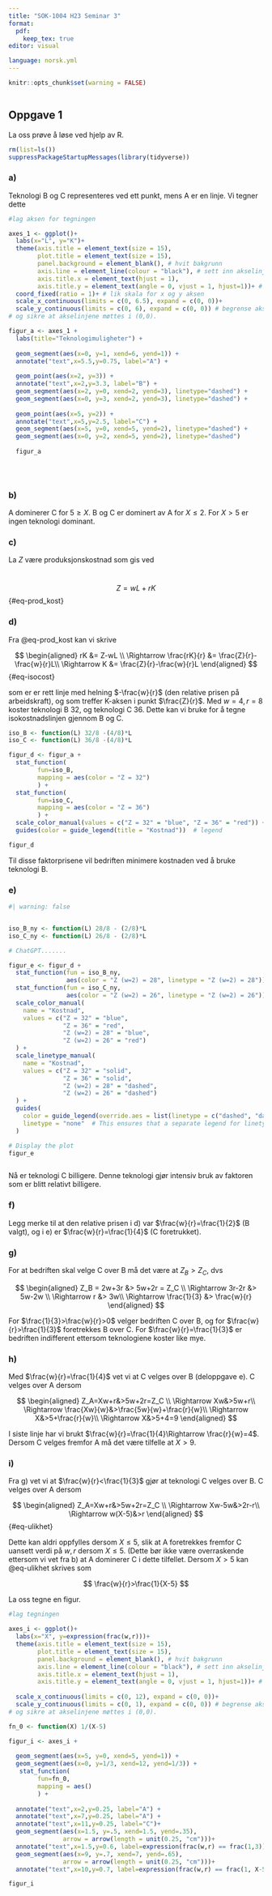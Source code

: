 ---
title: "SOK-1004 H23 Seminar 3"
format:
  pdf:
    keep_tex: true
editor: visual

language: norsk.yml
---

```{r setup, include=FALSE}
knitr::opts_chunk$set(warning = FALSE)



```

## Oppgave 1

La oss prøve å løse ved hjelp av R.

```{r}
rm(list=ls()) 
suppressPackageStartupMessages(library(tidyverse))
```

### a)

Teknologi B og C representeres ved ett punkt, mens A er en linje. Vi tegner dette

```{r}


#lag aksen for tegningen

axes_1 <- ggplot()+
  labs(x="L", y="K")+
  theme(axis.title = element_text(size = 15),
        plot.title = element_text(size = 15),
        panel.background = element_blank(), # hvit bakgrunn
        axis.line = element_line(colour = "black"), # sett inn akselinjer
        axis.title.x = element_text(hjust = 1),
        axis.title.y = element_text(angle = 0, vjust = 1, hjust=1))+ # juster labels på aksene  
  coord_fixed(ratio = 1)+ # lik skala for x og y aksen
  scale_x_continuous(limits = c(0, 6.5), expand = c(0, 0))+
  scale_y_continuous(limits = c(0, 6), expand = c(0, 0)) # begrense aksene
# og sikre at akselinjene møttes i (0,0).

```

```{r}
figur_a <- axes_1 +
  labs(title="Teknologimuligheter") +
  
  geom_segment(aes(x=0, y=1, xend=6, yend=1)) +
  annotate("text",x=5.5,y=0.75, label="A") +
  
  geom_point(aes(x=2, y=3)) +
  annotate("text",x=2,y=3.3, label="B") +
  geom_segment(aes(x=2, y=0, xend=2, yend=3), linetype="dashed") +
  geom_segment(aes(x=0, y=3, xend=2, yend=3), linetype="dashed") +
  
  geom_point(aes(x=5, y=2)) +
  annotate("text",x=5,y=2.5, label="C") +
  geom_segment(aes(x=5, y=0, xend=5, yend=2), linetype="dashed") +
  geom_segment(aes(x=0, y=2, xend=5, yend=2), linetype="dashed") 
  
  figur_a
  
  
  
```

### b)

A dominerer C for $5\geq X$. B og C er dominert av A for $X\leq 2$. For $X>5$ er ingen teknologi dominant.

### c)

La $Z$ være produksjonskostnad som gis ved

\
$$Z = wL + rK$$ {#eq-prod_kost}

### d)

Fra @eq-prod_kost kan vi skrive

$$
\begin{aligned}
rK &= Z-wL \\ 
\Rightarrow \frac{rK}{r} &= \frac{Z}{r}-\frac{w}{r}L\\ 
\Rightarrow K &= \frac{Z}{r}-\frac{w}{r}L
\end{aligned}
$$ {#eq-isocost}

som er er rett linje med helning $-\frac{w}{r}$ (den relative prisen på arbeidskraft), og som treffer K-aksen i punkt $\frac{Z}{r}$. Med $w=4, r=8$ koster teknologi B 32, og teknologi C 36. Dette kan vi bruke for å tegne isokostnadslinjen gjennom B og C.

```{r}
iso_B <- function(L) 32/8 -(4/8)*L
iso_C <- function(L) 36/8 -(4/8)*L

figur_d <- figur_a + 
  stat_function(
        fun=iso_B,
        mapping = aes(color = "Z = 32")
        ) +
  stat_function(
        fun=iso_C,
        mapping = aes(color = "Z = 36")
        ) +
  scale_color_manual(values = c("Z = 32" = "blue", "Z = 36" = "red")) +
  guides(color = guide_legend(title = "Kostnad"))  # legend

figur_d
```

Til disse faktorprisene vil bedriften minimere kostnaden ved å bruke teknologi B.

### e)

```{r}
#| warning: false


iso_B_ny <- function(L) 28/8 - (2/8)*L
iso_C_ny <- function(L) 26/8 - (2/8)*L

# ChatGPT.......

figur_e <- figur_d +
  stat_function(fun = iso_B_ny, 
                aes(color = "Z (w=2) = 28", linetype = "Z (w=2) = 28")) +
  stat_function(fun = iso_C_ny, 
                aes(color = "Z (w=2) = 26", linetype = "Z (w=2) = 26")) +
  scale_color_manual(
    name = "Kostnad",
    values = c("Z = 32" = "blue", 
               "Z = 36" = "red", 
               "Z (w=2) = 28" = "blue", 
               "Z (w=2) = 26" = "red")
  ) +
  scale_linetype_manual(
    name = "Kostnad",
    values = c("Z = 32" = "solid", 
               "Z = 36" = "solid", 
               "Z (w=2) = 28" = "dashed", 
               "Z (w=2) = 26" = "dashed")
  ) +
  guides(
    color = guide_legend(override.aes = list(linetype = c("dashed", "dashed", "solid", "solid"))),
    linetype = "none"  # This ensures that a separate legend for linetype doesn't get created
  )

# Display the plot
figur_e



```

Nå er teknologi C billigere. Denne teknologi gjør intensiv bruk av faktoren som er blitt relativt billigere.

### f)

Legg merke til at den relative prisen i d) var $\frac{w}{r}=\frac{1}{2}$ (B valgt), og i e) er $\frac{w}{r}=\frac{1}{4}$ (C foretrukket).

### g)

For at bedriften skal velge C over B må det være at $Z_B > Z_C$, dvs

$$
\begin{aligned}
Z_B = 2w+3r &> 5w+2r = Z_C \\ 
\Rightarrow 3r-2r &> 5w-2w \\ 
\Rightarrow r &> 3w\\ 
\Rightarrow \frac{1}{3} &> \frac{w}{r}
\end{aligned}
$$

For $\frac{1}{3}>\frac{w}{r}>0$ velger bedriften C over B, og for $\frac{w}{r}>\frac{1}{3}$ foretrekkes B over C. For $\frac{w}{r}=\frac{1}{3}$ er bedriften indifferent ettersom teknologiene koster like mye.

### h)

Med $\frac{w}{r}=\frac{1}{4}$ vet vi at C velges over B (deloppgave e). C velges over A dersom

$$
\begin{aligned}
Z_A=Xw+r&>5w+2r=Z_C \\ 
\Rightarrow Xw&>5w+r\\ 
\Rightarrow \frac{Xw}{w}&>\frac{5w}{w}+\frac{r}{w}\\ 
\Rightarrow X&>5+\frac{r}{w}\\ 
\Rightarrow X&>5+4=9
\end{aligned}
$$

I siste linje har vi brukt $\frac{w}{r}=\frac{1}{4}\Rightarrow \frac{r}{w}=4$. Dersom C velges fremfor A må det være tilfelle at $X>9$.

### i)

Fra g) vet vi at $\frac{w}{r}<\frac{1}{3}$ gjør at teknologi C velges over B. C velges over A dersom

$$
\begin{aligned}
Z_A=Xw+r&>5w+2r=Z_C \\ 
\Rightarrow Xw-5w&>2r-r\\ 
\Rightarrow w(X-5)&>r
\end{aligned}
$$ {#eq-ulikhet}

Dette kan aldri oppfylles dersom $X\leq5$, slik at A foretrekkes fremfor C uansett verdi på $w,r$ dersom $X\leq5$. (Dette bør ikke være overraskende ettersom vi vet fra b) at A dominerer C i dette tilfellet. Dersom $X>5$ kan @eq-ulikhet skrives som

$$
\frac{w}{r}>\frac{1}{X-5}
$$

La oss tegne en figur.

```{r}


#lag tegningen

axes_i <- ggplot()+
  labs(x="X", y=expression(frac(w,r)))+
  theme(axis.title = element_text(size = 15),
        plot.title = element_text(size = 15),
        panel.background = element_blank(), # hvit bakgrunn
        axis.line = element_line(colour = "black"), # sett inn akselinjer
        axis.title.x = element_text(hjust = 1),
        axis.title.y = element_text(angle = 0, vjust = 1, hjust=1))+ # juster labels på aksene  
  
  scale_x_continuous(limits = c(0, 12), expand = c(0, 0))+
  scale_y_continuous(limits = c(0, 1), expand = c(0, 0)) # begrense aksene
# og sikre at akselinjene møttes i (0,0).

fn_0 <- function(X) 1/(X-5)

figur_i <- axes_i +
  
  geom_segment(aes(x=5, y=0, xend=5, yend=1)) +
  geom_segment(aes(x=0, y=1/3, xend=12, yend=1/3)) +
   stat_function(
        fun=fn_0,
        mapping = aes()
        ) +
  
  annotate("text",x=2,y=0.25, label="A") +
  annotate("text",x=7,y=0.25, label="A") +
  annotate("text",x=11,y=0.25, label="C")+
  geom_segment(aes(x=1.5, y=.5, xend=1.5, yend=.35),
               arrow = arrow(length = unit(0.25, "cm")))+
  annotate("text",x=1.5,y=0.6, label=expression(frac(w,r) == frac(1,3)))+
  geom_segment(aes(x=9, y=.7, xend=7, yend=.65),
               arrow = arrow(length = unit(0.25, "cm")))+
  annotate("text",x=10,y=0.7, label=expression(frac(w,r) == frac(1, X-5)))

figur_i
  
```
